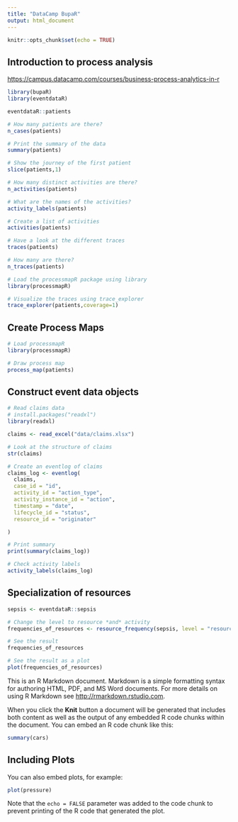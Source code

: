 ```yaml
---
title: "DataCamp BupaR"
output: html_document
---
```


```r
knitr::opts_chunk$set(echo = TRUE)
```

## Introduction to process analysis

<https://campus.datacamp.com/courses/business-process-analytics-in-r>

```r
library(bupaR)
library(eventdataR)

eventdataR::patients

# How many patients are there?
n_cases(patients)

# Print the summary of the data
summary(patients)

# Show the journey of the first patient
slice(patients,1)

# How many distinct activities are there?
n_activities(patients)

# What are the names of the activities?
activity_labels(patients)

# Create a list of activities
activities(patients)

# Have a look at the different traces
traces(patients)

# How many are there?
n_traces(patients)

# Load the processmapR package using library
library(processmapR)

# Visualize the traces using trace_explorer
trace_explorer(patients,coverage=1)


```
## Create Process Maps
```r
# Load processmapR
library(processmapR)

# Draw process map
process_map(patients)
```


## Construct event data objects
```r
# Read claims data
# install.packages("readxl")
library(readxl)

claims <- read_excel("data/claims.xlsx")

# Look at the structure of claims
str(claims)

# Create an eventlog of claims
claims_log <- eventlog(
  claims,
  case_id = "id",
  activity_id = "action_type",
  activity_instance_id = "action",
  timestamp = "date",
  lifecycle_id = "status",
  resource_id = "originator"

)

# Print summary
print(summary(claims_log))

# Check activity labels
activity_labels(claims_log)
```

## Specialization of resources

```r
sepsis <- eventdataR::sepsis

# Change the level to resource *and* activity
frequencies_of_resources <- resource_frequency(sepsis, level = "resource-activity")

# See the result
frequencies_of_resources

# See the result as a plot
plot(frequencies_of_resources)

```


This is an R Markdown document. Markdown is a simple formatting syntax for authoring HTML, PDF, and MS Word documents. For more details on using R Markdown see <http://rmarkdown.rstudio.com>.

When you click the **Knit** button a document will be generated that includes both content as well as the output of any embedded R code chunks within the document. You can embed an R code chunk like this:

```r
summary(cars)
```

## Including Plots

You can also embed plots, for example:

```r
plot(pressure)
```

Note that the `echo = FALSE` parameter was added to the code chunk to prevent printing of the R code that generated the plot.
